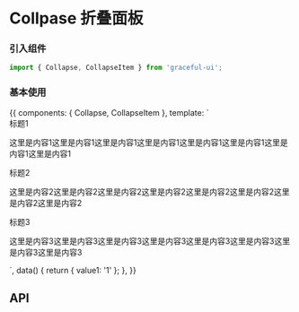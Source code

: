 

<Meta title="数据展示/Collpase 折叠面板" component={Collapse} />

# Collpase 折叠面板

### 引入组件

```js
import { Collapse, CollapseItem } from 'graceful-ui';
```

### 基本使用

<Preview>
  <Story name="Basic 基本使用">
    {{
      components: { Collapse, CollapseItem },
      template: `
        <div class="g-collapse-demo basic">
          <Collapse v-model="value1">
            <CollapseItem name="1">
              标题1
              <p slot="content">这里是内容1这里是内容1这里是内容1这里是内容1这里是内容1这里是内容1这里是内容1这里是内容1</p>
            </CollapseItem>
            <CollapseItem name="2">
              标题2
              <p slot="content">这里是内容2这里是内容2这里是内容2这里是内容2这里是内容2这里是内容2这里是内容2这里是内容2</p>
            </CollapseItem>
            <CollapseItem name="3">
              标题3
              <p slot="content">这里是内容3这里是内容3这里是内容3这里是内容3这里是内容3这里是内容3这里是内容3这里是内容3</p>
            </CollapseItem>
          </Collapse>
        </div>`,
      data() {
        return { value1: '1' };
      },
    }}
  </Story>
</Preview>

## API

<Props of={Collapse} />
<Props of={CollapseItem} />

